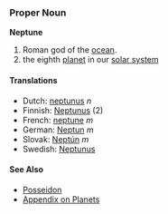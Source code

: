 === Proper Noun ===
'''Neptune'''

# Roman god of the [[ocean]].
# the eighth [[planet]] in our [[solar system]]

==== Translations ====
*Dutch: [[neptunus]] ''n''
*Finnish: [[Neptunus]] (2)
*French: [[neptune]] ''m''
*German: [[Neptun]] ''m''
*Slovak: [[Neptún]] ''m''
*Swedish: [[Neptunus]]

==== See Also ====
* [[Posseidon]]
*[[Wiktionary_Appendix:Planets|Appendix on Planets]]